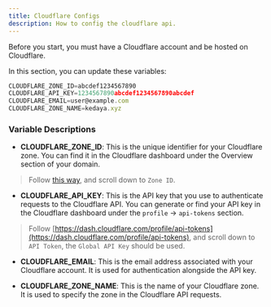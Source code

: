 ---
title: Cloudflare Configs
description: How to config the cloudflare api.
---

Before you start, you must have a Cloudflare account and be hosted on Cloudflare.

In this section, you can update these variables:

```js title=".env"
CLOUDFLARE_ZONE_ID=abcdef1234567890
CLOUDFLARE_API_KEY=1234567890abcdef1234567890abcdef
CLOUDFLARE_EMAIL=user@example.com
CLOUDFLARE_ZONE_NAME=kedaya.xyz
```

### Variable Descriptions

- **CLOUDFLARE_ZONE_ID**: This is the unique identifier for your Cloudflare zone. You can find it in the Cloudflare dashboard under the Overview section of your domain.

> Follow [this way](https://dash.cloudflare.com/Your_Acount_Id/kedaya.xyz), and scroll down to `Zone ID`.
  
- **CLOUDFLARE_API_KEY**: This is the API key that you use to authenticate requests to the Cloudflare API. You can generate or find your API key in the Cloudflare dashboard under the `profile` -> `api-tokens` section.

> Follow [https://dash.cloudflare.com/profile/api-tokens](https://dash.cloudflare.com/profile/api-tokens), and scroll down to `API Token`, the `Global API Key` should be used.
  
- **CLOUDFLARE_EMAIL**: This is the email address associated with your Cloudflare account. It is used for authentication alongside the API key.

- **CLOUDFLARE_ZONE_NAME**: This is the name of your Cloudflare zone. It is used to specify the zone in the Cloudflare API requests.

